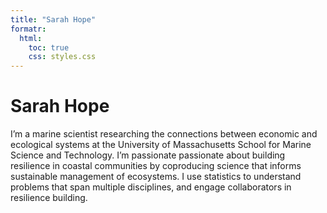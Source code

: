 ```yaml
---
title: "Sarah Hope"
formatr:
  html:
    toc: true
    css: styles.css
---
```


# Sarah Hope

I'm a marine scientist researching the connections between economic and ecological systems at the University of Massachusetts School for Marine Science and Technology. I'm passionate passionate about building resilience in coastal communities by coproducing science that informs sustainable management of ecosystems. I use statistics to understand problems that span multiple disciplines, and engage collaborators in resilience building.

  <!-- template: trestles -->
  <!-- image: profile.jpg -->
  <!-- links: -->
  <!--   - icon: instagram -->
  <!--     text: instagram -->
  <!--     href: https://instagram.com -->
  <!--   - icon: github -->
  <!--     text: github -->
  <!--     href: https://github.com -->

